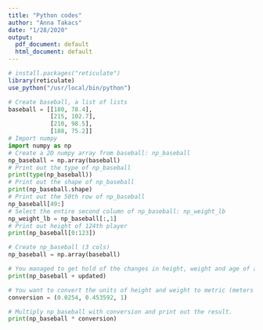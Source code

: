 ```yaml
---
title: "Python codes"
author: "Anna Takacs"
date: "1/28/2020"
output:
  pdf_document: default
  html_document: default
---
```

```r
# install.packages("reticulate")
library(reticulate)
use_python("/usr/local/bin/python")
```

```python
# Create baseball, a list of lists
baseball = [[180, 78.4],
            [215, 102.7],
            [210, 98.5],
            [188, 75.2]]
# Import numpy
import numpy as np
# Create a 2D numpy array from baseball: np_baseball
np_baseball = np.array(baseball)
# Print out the type of np_baseball
print(type(np_baseball))
# Print out the shape of np_baseball
print(np_baseball.shape)
# Print out the 50th row of np_baseball
np_baseball[49:]
# Select the entire second column of np_baseball: np_weight_lb
np_weight_lb = np_baseball[:,1]
# Print out height of 124th player
print(np_baseball[0:123])
```

```python
# Create np_baseball (3 cols)
np_baseball = np.array(baseball)

# You managed to get hold of the changes in height, weight and age of all baseball players. It is available as a 2D numpy array, updated. Add np_baseball and updated and print out the result.
print(np_baseball + updated)

# You want to convert the units of height and weight to metric (meters and kilograms respectively). As a first step, create a numpy array with three values: 0.0254, 0.453592 and 1. Name this array conversion.
conversion = (0.0254, 0.453592, 1)

# Multiply np_baseball with conversion and print out the result.
print(np_baseball * conversion)
```